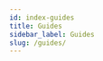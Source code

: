 ```yaml
---
id: index-guides
title: Guides
sidebar_label: Guides
slug: /guides/
---
```





<div class="row">

 <div class="col">
    <RedisCard 
        title="Import Data into Redis" 
        description="Discover the various options to import data into Redis" 
        page="/guides/import/"
        />
 </div>
 
 <div class="col">
    <RedisCard 
        title="Indexing and Querying" 
        description="Learn how to query data by values" 
        page="guides/indexing/"
        />
 </div>

</div>

<div class="row">

 <div class="col">
    <RedisCard 
        title="Security" 
        description="Introduction and best practises of Redis Security" 
        page="/guides/security/"
        />
 </div>
 
 <div class="col">
    <RedisCard 
        title="Data Modeling" 
        description="Data modelinging for Redis" 
        page="/guides/data-modeling/"
        />     
 </div>

</div>


